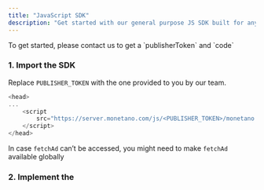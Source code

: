 ```yaml
---
title: "JavaScript SDK"
description: "Get started with our general purpose JS SDK built for any browser-based GenAI chat app."
---
```


<Info>
  To get started, please contact us to get a `publisherToken` and `code`
</Info>

### 1. Import the SDK

Replace `PUBLISHER_TOKEN` with the one provided to you by our team.

```javascript
<head>
...
	<script
		src="https://server.monetano.com/js/<PUBLISHER_TOKEN>/monetano.js">
	</script>
</head>
```

In case `fetchAd` can’t be accessed, you might need to make `fetchAd` available globally

### 2. Implement the